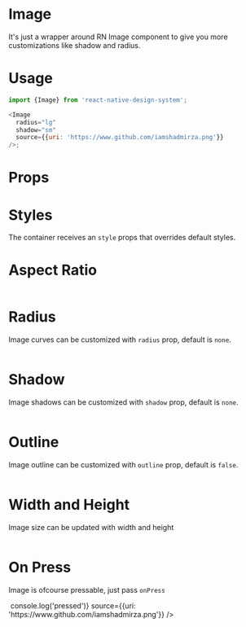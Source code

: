 
<Meta title="Image" component={Image} />

# Image

It's just a wrapper around RN Image component to give you more customizations like shadow and radius.

# Usage

```js
import {Image} from 'react-native-design-system';

<Image
  radius="lg"
  shadow="sm"
  source={{uri: 'https://www.github.com/iamshadmirza.png'}}
/>;
```

# Props

<Props of={Image} />

# Styles

The container receives an `style` props that overrides default styles.

# Aspect Ratio

<Preview>
  <Story name="aspectRatio">
    <Image
      aspectRatio={800 / 240}
      source={{uri: 'https://www.github.com/iamshadmirza.png'}}
    />
  </Story>
</Preview>

# Radius

Image curves can be customized with `radius` prop, default is `none`.

<Preview>
  <Story name="radius">
    <Image
      radius="2xl"
      source={{uri: 'https://www.github.com/iamshadmirza.png'}}
    />
  </Story>
</Preview>

# Shadow

Image shadows can be customized with `shadow` prop, default is `none`.

<Preview>
  <Story name="shadow">
    <Image
      shadow="2xl"
      source={{uri: 'https://www.github.com/iamshadmirza.png'}}
    />
  </Story>
</Preview>

# Outline

Image outline can be customized with `outline` prop, default is `false`.

<Preview>
  <Story name="outline">
    <Image
      outline
      borderColor="red400"
      borderWidth={5}
      radius="xl"
      source={{uri: 'https://www.github.com/iamshadmirza.png'}}
    />
  </Story>
</Preview>

# Width and Height

Image size can be updated with width and height

<Preview>
  <Story name="dimension">
    <Image
      width={500}
      height={300}
      source={{uri: 'https://www.github.com/iamshadmirza.png'}}
    />
  </Story>
</Preview>

# On Press

Image is ofcourse pressable, just pass `onPress`

<Preview>
  <Story name="onpress">
    <Image
      onPress={() => console.log('pressed')}
      source={{uri: 'https://www.github.com/iamshadmirza.png'}}
    />
  </Story>
</Preview>
